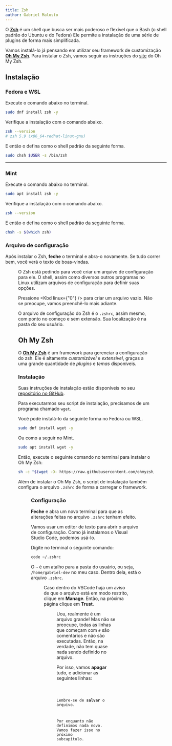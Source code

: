 ```yaml
---
title: Zsh
author: Gabriel Malosto
---
```





O [**Zsh**](https://www.zsh.org/) é um shell que busca ser mais poderoso e flexível que o Bash (o shell padrão do Ubuntu e do Fedora)
Ele permite a instalação de uma série de plugins de forma mais simplificada.

Vamos instalá-lo já pensando em utilizar seu framework de customização [**Oh My Zsh**](https://github.com/ohmyzsh/ohmyzsh).
Para instalar o Zsh, vamos seguir as instruções do [site](https://github.com/ohmyzsh/ohmyzsh/wiki/Installing-ZSH) do Oh My Zsh.

## Instalação

### Fedora e WSL

Execute o comando abaixo no terminal.

```bash title="Fedora ou WSL" frame="terminal"
sudo dnf install zsh -y
```

Verifique a instalação com o comando abaixo.

```bash title="Fedora ou WSL" frame="terminal"
zsh --version
# zsh 5.9 (x86_64-redhat-linux-gnu)
```

E então o defina como o shell padrão da seguinte forma.

```bash title="Fedora ou WSL" frame="terminal"
sudo chsh $USER -s /bin/zsh
```

---

### Mint

Execute o comando abaixo no terminal.

```bash title="Mint" frame="terminal"
sudo apt install zsh -y
```

Verifique a instalação com o comando abaixo.

```bash title="Mint" frame="terminal"
zsh --version
```

E então o defina como o shell padrão da seguinte forma.

```bash title="Mint" frame="terminal"
chsh -s $(which zsh)
```

### Arquivo de configuração

Após instalar o Zsh, **feche** o terminal e abra-o novamente.
Se tudo correr bem, você verá o texto de boas-vindas.

<Figure
  caption="Texto de boas-vindas do Zsh no Windows Terminal rodando o Fedora."
  images={[
    {
      src: welcome,
      alt: `Terminal do Fedora WSL com texto de boas-vindas do Zsh. São apresentadas quatro opções de configuração em inglês: (q) sair sem criar o arquivo de configuração, (0) criar um arquivo de configuração vazio, (1) continuar para o menu e (2) criar um arquivo com as configurações recomendadas.`,
    },
  ]}
/>

O Zsh está pedindo para você criar um arquivo de configuração para ele.
O shell, assim como diversos outros programas no Linux utilizam arquivos de configuração para definir suas opções.

Pressione <Kbd linux={"0"} /> para criar um arquivo vazio.
Não se preocupe, vamos preenchê-lo mais adiante.

O arquivo de configuração do Zsh é o `.zshrc`, assim mesmo, com ponto no começo e sem extensão.
Sua localização é na pasta do seu usuário.

## Oh My Zsh

O [**Oh My Zsh**](https://github.com/ohmyzsh/ohmyzsh?tab=coc-ov-file) é um framework para gerenciar a configuração do zsh.
Ele é altamente _customizável_ e _extensível_, graças a uma grande quantidade de _plugins_ e _temas_ disponíveis.

### Instalação

Suas instruções de instalação estão disponíveis no seu [repositório no GitHub](https://github.com/ohmyzsh/ohmyzsh?tab=readme-ov-file#basic-installation).

Para executarmos seu script de instalação, precisamos de um programa chamado `wget`.

Você pode instalá-lo da seguinte forma no Fedora ou WSL.

```zsh title="Fedora ou WSL" frame="terminal"
sudo dnf install wget -y
```

Ou como a seguir no Mint.

```zsh title="Mint" frame="terminal"
sudo apt install wget -y
```

Então, execute o seguinte comando no terminal para instalar o Oh My Zsh:

```zsh
sh -c "$(wget -O- https://raw.githubusercontent.com/ohmyzsh/ohmyzsh/master/tools/install.sh)"
```

Além de instalar o Oh My Zsh, o script de instalação também configura o arquivo `.zshrc` de forma a carregar o framework.

<Figure
  caption="Script de instalação do Oh My Zsh sendo executado no Fedora WSL."
  images={[
    {
      src: installOmz,
      alt: `Terminal do Fedora WSL, em que se executa o script de instalação do Oh My Zsh.`,
    },
  ]}
/>

### Configuração

**Feche** e abra um novo terminal para que as alterações feitas no arquivo `.zshrc` tenham efeito.

Vamos usar um editor de texto para abrir o arquivo de configuração.
Como já instalamos o Visual Studio Code, podemos usá-lo.

Digite no terminal o seguinte comando:

```zsh title="Fedora, WSL ou Mint" frame="terminal"
code ~/.zshrc
```

O `~` é um atalho para a pasta do usuário, ou seja, `/home/gabriel-dev` no meu caso.
Dentro dela, está o arquivo `.zshrc`.

<Figure
  caption="Abrindo o arquivo de configuração do Zsh no Visual Studio Code."
  images={[
    {
      src: zshCodeInitial,
      alt: `Arquivo de configuração do Zsh exibido no VSCode, com o aviso de arquivo modo restrito.`,
    },
  ]}
/>

Caso dentro do VSCode haja um aviso de que o arquivo está em modo restrito, clique em **Manage**.
Então, na próxima página clique em **Trust**.

<Figure
  caption="Permitindo confiar no arquivo de configuração do Zsh no VSCode."
  images={[
    {
      src: trustCode,
      alt: `Tela de autorização para confiar no arquivo de configuração do Zsh no VSCode.`,
    },
  ]}
/>

Uou, realmente é um arquivo grande!
Mas não se preocupe, todas as linhas que começam com `#` são comentários e não são executadas.
Então, na verdade, não tem quase nada sendo definido no arquivo.

Por isso, vamos **apagar** tudo, e adicionar as seguintes linhas:

<Code code={settings} lang="zsh" title="~/.zshrc" />

Lembre-se de **salvar** o arquivo.

Por enquanto não definimos nada novo.
Vamos fazer isso no próximo subcapítulo.
